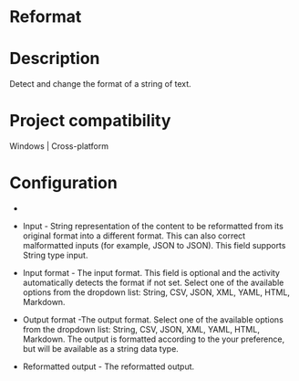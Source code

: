 ﻿# Reformat

# Description

Detect and change the format of a string of text.

# Project compatibility

Windows | Cross-platform

# Configuration

* 
* Input - String representation of the content to be reformatted from its original format into a different format. This can also correct malformatted inputs (for example, JSON to JSON). This field supports String type input.
* Input format - The input format. This field is optional and the activity automatically detects the format if not set. Select one of the available options from the dropdown list: String, CSV, JSON, XML, YAML, HTML, Markdown.
* Output format -The output format. Select one of the available options from the dropdown list: String, CSV, JSON, XML, YAML, HTML, Markdown. The output is formatted according to the your preference, but will be available as a string data type.









* Reformatted output - The reformatted output.
